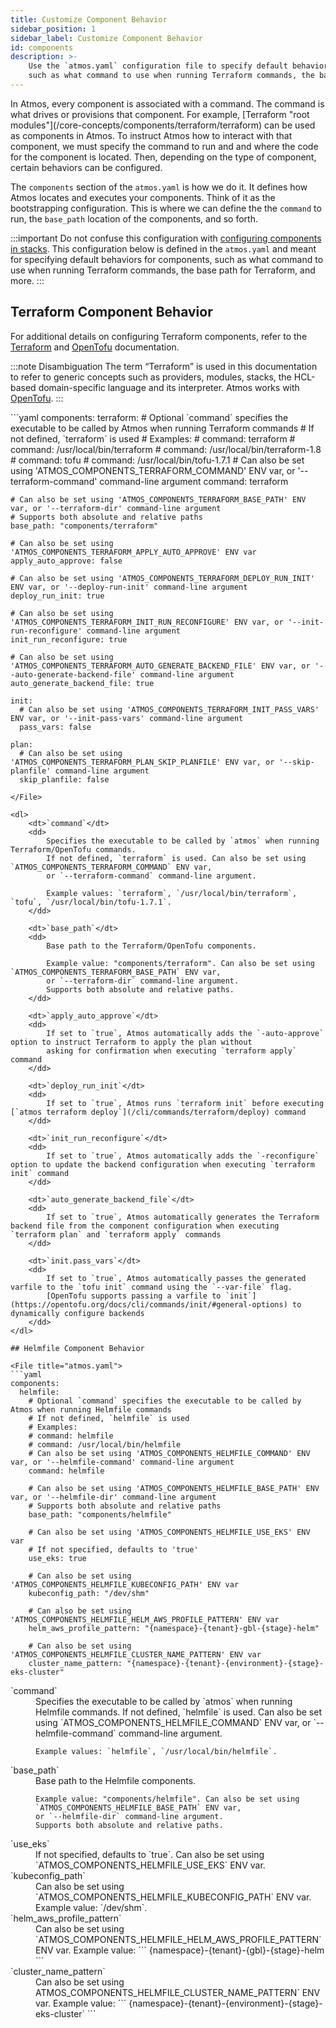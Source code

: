 ```yaml
---
title: Customize Component Behavior
sidebar_position: 1
sidebar_label: Customize Component Behavior
id: components
description: >-
    Use the `atmos.yaml` configuration file to specify default behaviors for components,
    such as what command to use when running Terraform commands, the base path for Terraform, and more.
---
```


<Intro>
In Atmos, every component is associated with a command. The command is what drives or provisions that component.
For example, [Terraform "root modules"](/core-concepts/components/terraform/terraform) can be used as components in Atmos.
To instruct Atmos how to interact with that component, we must specify the command to run and and where the code
for the component is located. Then, depending on the type of component, certain behaviors can be configured.
</Intro>

The `components` section of the `atmos.yaml` is how we do it. It defines how Atmos locates and executes your components.
Think of it as the bootstrapping configuration.  This is where we can define the the `command` to run,
the `base_path` location of the components, and so forth.


:::important
Do not confuse this configuration with [configuring components in stacks](/core-concepts/stacks/define-components).
This configuration below is defined in the `atmos.yaml` and meant for specifying default behaviors for components,
such as what command to use when running Terraform commands, the base path for Terraform, and more.
:::

## Terraform Component Behavior

For additional details on configuring Terraform components, refer to the [Terraform](/core-concepts/projects/configuration/terraform)
and [OpenTofu](/core-concepts/projects/configuration/opentofu) documentation.


:::note Disambiguation
The term “Terraform” is used in this documentation to refer to generic concepts such as providers, modules, stacks, the
HCL-based domain-specific language and its interpreter. Atmos works with [OpenTofu](/core-concepts/projects/configuration/opentofu).
:::


<File title="atmos.yaml">
```yaml
components:
  terraform:
    # Optional `command` specifies the executable to be called by Atmos when running Terraform commands
    # If not defined, `terraform` is used
    # Examples:
    # command: terraform
    # command: /usr/local/bin/terraform
    # command: /usr/local/bin/terraform-1.8
    # command: tofu
    # command: /usr/local/bin/tofu-1.7.1
    # Can also be set using 'ATMOS_COMPONENTS_TERRAFORM_COMMAND' ENV var, or '--terraform-command' command-line argument
    command: terraform

    # Can also be set using 'ATMOS_COMPONENTS_TERRAFORM_BASE_PATH' ENV var, or '--terraform-dir' command-line argument
    # Supports both absolute and relative paths
    base_path: "components/terraform"

    # Can also be set using 'ATMOS_COMPONENTS_TERRAFORM_APPLY_AUTO_APPROVE' ENV var
    apply_auto_approve: false

    # Can also be set using 'ATMOS_COMPONENTS_TERRAFORM_DEPLOY_RUN_INIT' ENV var, or '--deploy-run-init' command-line argument
    deploy_run_init: true

    # Can also be set using 'ATMOS_COMPONENTS_TERRAFORM_INIT_RUN_RECONFIGURE' ENV var, or '--init-run-reconfigure' command-line argument
    init_run_reconfigure: true

    # Can also be set using 'ATMOS_COMPONENTS_TERRAFORM_AUTO_GENERATE_BACKEND_FILE' ENV var, or '--auto-generate-backend-file' command-line argument
    auto_generate_backend_file: true

    init:
      # Can also be set using 'ATMOS_COMPONENTS_TERRAFORM_INIT_PASS_VARS' ENV var, or '--init-pass-vars' command-line argument
      pass_vars: false

    plan:
      # Can also be set using 'ATMOS_COMPONENTS_TERRAFORM_PLAN_SKIP_PLANFILE' ENV var, or '--skip-planfile' command-line argument
      skip_planfile: false
```
</File>

<dl>
    <dt>`command`</dt>
    <dd>
        Specifies the executable to be called by `atmos` when running Terraform/OpenTofu commands.
        If not defined, `terraform` is used. Can also be set using `ATMOS_COMPONENTS_TERRAFORM_COMMAND` ENV var,
        or `--terraform-command` command-line argument.

        Example values: `terraform`, `/usr/local/bin/terraform`, `tofu`, `/usr/local/bin/tofu-1.7.1`.
    </dd>

    <dt>`base_path`</dt>
    <dd>
        Base path to the Terraform/OpenTofu components.

        Example value: "components/terraform". Can also be set using `ATMOS_COMPONENTS_TERRAFORM_BASE_PATH` ENV var,
        or `--terraform-dir` command-line argument.
        Supports both absolute and relative paths.
    </dd>

    <dt>`apply_auto_approve`</dt>
    <dd>
        If set to `true`, Atmos automatically adds the `-auto-approve` option to instruct Terraform to apply the plan without
        asking for confirmation when executing `terraform apply` command
    </dd>

    <dt>`deploy_run_init`</dt>
    <dd>
        If set to `true`, Atmos runs `terraform init` before executing [`atmos terraform deploy`](/cli/commands/terraform/deploy) command
    </dd>

    <dt>`init_run_reconfigure`</dt>
    <dd>
        If set to `true`, Atmos automatically adds the `-reconfigure` option to update the backend configuration when executing `terraform init` command
    </dd>

    <dt>`auto_generate_backend_file`</dt>
    <dd>
        If set to `true`, Atmos automatically generates the Terraform backend file from the component configuration when executing `terraform plan` and `terraform apply` commands
    </dd>

    <dt>`init.pass_vars`</dt>
    <dd>
        If set to `true`, Atmos automatically passes the generated varfile to the `tofu init` command using the `--var-file` flag.
        [OpenTofu supports passing a varfile to `init`](https://opentofu.org/docs/cli/commands/init/#general-options) to dynamically configure backends
    </dd>
</dl>

## Helmfile Component Behavior

<File title="atmos.yaml">
```yaml
components:
  helmfile:
    # Optional `command` specifies the executable to be called by Atmos when running Helmfile commands
    # If not defined, `helmfile` is used
    # Examples:
    # command: helmfile
    # command: /usr/local/bin/helmfile
    # Can also be set using 'ATMOS_COMPONENTS_HELMFILE_COMMAND' ENV var, or '--helmfile-command' command-line argument
    command: helmfile

    # Can also be set using 'ATMOS_COMPONENTS_HELMFILE_BASE_PATH' ENV var, or '--helmfile-dir' command-line argument
    # Supports both absolute and relative paths
    base_path: "components/helmfile"

    # Can also be set using 'ATMOS_COMPONENTS_HELMFILE_USE_EKS' ENV var
    # If not specified, defaults to 'true'
    use_eks: true

    # Can also be set using 'ATMOS_COMPONENTS_HELMFILE_KUBECONFIG_PATH' ENV var
    kubeconfig_path: "/dev/shm"

    # Can also be set using 'ATMOS_COMPONENTS_HELMFILE_HELM_AWS_PROFILE_PATTERN' ENV var
    helm_aws_profile_pattern: "{namespace}-{tenant}-gbl-{stage}-helm"

    # Can also be set using 'ATMOS_COMPONENTS_HELMFILE_CLUSTER_NAME_PATTERN' ENV var
    cluster_name_pattern: "{namespace}-{tenant}-{environment}-{stage}-eks-cluster"
```
</File>

<dl>
  <dt>`command`</dt>
  <dd>
    Specifies the executable to be called by `atmos` when running Helmfile commands.
    If not defined, `helmfile` is used. Can also be set using `ATMOS_COMPONENTS_HELMFILE_COMMAND` ENV var,
    or `--helmfile-command` command-line argument.

    Example values: `helmfile`, `/usr/local/bin/helmfile`.
  </dd>

  <dt>`base_path`</dt>
  <dd>
    Base path to the Helmfile components.

    Example value: "components/helmfile". Can also be set using `ATMOS_COMPONENTS_HELMFILE_BASE_PATH` ENV var,
    or `--helmfile-dir` command-line argument.
    Supports both absolute and relative paths.
  </dd>

  <dt>`use_eks`</dt>
  <dd>
    If not specified, defaults to `true`.
    Can also be set using `ATMOS_COMPONENTS_HELMFILE_USE_EKS` ENV var.
  </dd>

  <dt>`kubeconfig_path`</dt>
  <dd>
    Can also be set using `ATMOS_COMPONENTS_HELMFILE_KUBECONFIG_PATH` ENV var.
    Example value: `/dev/shm`.
  </dd>

  <dt>`helm_aws_profile_pattern`</dt>
  <dd>
    Can also be set using `ATMOS_COMPONENTS_HELMFILE_HELM_AWS_PROFILE_PATTERN` ENV var.
    Example value:
    ```
    {namespace}-{tenant}-{gbl}-{stage}-helm
    ```
  </dd>

  <dt>`cluster_name_pattern`</dt>
  <dd>
    Can also be set using   ATMOS_COMPONENTS_HELMFILE_CLUSTER_NAME_PATTERN` ENV var.
    Example value:
    ```
    {namespace}-{tenant}-{environment}-{stage}-eks-cluster`
    ```
  </dd>
</dl>

